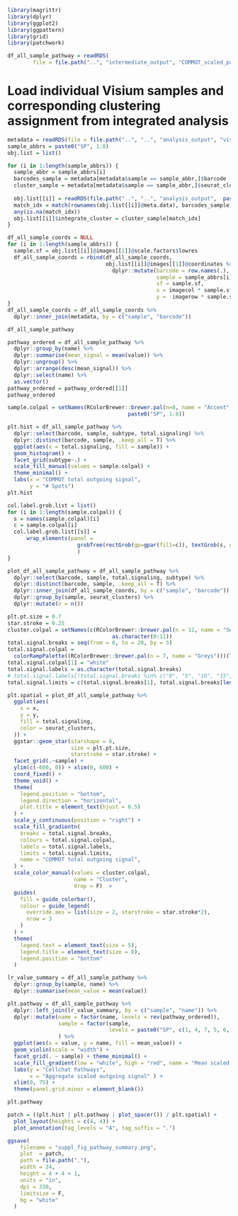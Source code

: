 ```r
library(magrittr)
library(dplyr)
library(ggplot2)
library(ggpattern)
library(grid)
library(patchwork)
```

```r
df_all_sample_pathway = readRDS( 
        file = file.path("..", "intermediate_output", "COMMOT_scaled_pathway.rds"))
```

# Load individual Visium samples and corresponding clustering assignment from integrated analysis   

```r
metadata = readRDS(file = file.path("..", "..", "analysis_output", "visium_alistair_integrate_cluster.rds"))
sample_abbrs = paste0("SP", 1:8)
obj.list = list()

for (i in 1:length(sample_abbrs)) {
  sample_abbr = sample_abbrs[i]
  barcodes_sample = metadata[metadata$sample == sample_abbr,]$barcode
  cluster_sample = metadata[metadata$sample == sample_abbr,]$seurat_clusters
  
  obj.list[[i]] = readRDS(file.path("..", "..", "analysis_output",  paste0("visium_", sample_abbr,".rds")))
  match_idx = match(rownames(obj.list[[i]]@meta.data), barcodes_sample)
  any(is.na(match_idx))
  obj.list[[i]]$integrate_cluster = cluster_sample[match_idx]
}

df_all_sample_coords = NULL
for (i in 1:length(sample_abbrs)) {
  sample.sf = obj.list[[i]]@images[[1]]@scale.factors$lowres
  df_all_sample_coords = rbind(df_all_sample_coords,
                               obj.list[[i]]@images[[1]]@coordinates %>%
                                 dplyr::mutate(barcode = row.names(.),
                                               sample = sample_abbrs[i],
                                               sf = sample.sf,
                                               x = imagecol * sample.sf, 
                                               y = -imagerow * sample.sf))
}
df_all_sample_coords = df_all_sample_coords %>%
  dplyr::inner_join(metadata, by = c("sample", "barcode"))
```

```r
df_all_sample_pathway
```

```r
pathway_ordered = df_all_sample_pathway %>% 
  dplyr::group_by(name) %>% 
  dplyr::summarise(mean_signal = mean(value)) %>% 
  dplyr::ungroup() %>% 
  dplyr::arrange(desc(mean_signal)) %>% 
  dplyr::select(name) %>% 
  as.vector() 
pathway_ordered = pathway_ordered[[1]]
pathway_ordered
```

```r
sample.colpal = setNames(RColorBrewer::brewer.pal(n=8, name = "Accent"), 
                                      paste0("SP", 1:8))

plt.hist = df_all_sample_pathway %>%
  dplyr::select(barcode, sample, subtype, total.signaling) %>%
  dplyr::distinct(barcode, sample, .keep_all = T) %>%
  ggplot(aes(x = total.signaling, fill = sample)) + 
  geom_histogram() + 
  facet_grid(subtype~.) +
  scale_fill_manual(values = sample.colpal) +
  theme_minimal() + 
  labs(x = "COMMOT total outgoing signal", 
       y = "# Spots")
plt.hist
```

```r
col.label.grob.list = list()
for (i in 1:length(sample.colpal)) {
  s = names(sample.colpal)[i]
  c = sample.colpal[i]
  col.label.grob.list[[s]] =
      wrap_elements(panel =
                      grobTree(rectGrob(gp=gpar(fill=c)), textGrob(s, gp=gpar(fontsize=8, col="black")))
                      )
}
```

```r
plot_df_all_sample_pathway = df_all_sample_pathway %>%
  dplyr::select(barcode, sample, total.signaling, subtype) %>%
  dplyr::distinct(barcode, sample, .keep_all = T) %>%
  dplyr::inner_join(df_all_sample_coords, by = c("sample", "barcode")) %>%
  dplyr::group_by(sample, seurat_clusters) %>%
  dplyr::mutate(n = n()) 
```

```r
plt.pt.size = 0.7
star.stroke = 0.25
cluster.colpal = setNames(c(RColorBrewer::brewer.pal(n = 11, name = "Set3"), "#777777"),
                                 as.character(0:11))
total.signal.breaks = seq(from = 0, to = 20, by = 5)
total.signal.colpal =
  colorRampPalette((RColorBrewer::brewer.pal(n = 7, name = "Greys")))(length(total.signal.breaks) - 1)
total.signal.colpal[1] = "white"
total.signal.labels = as.character(total.signal.breaks)
# total.signal.labels[!total.signal.breaks %in% c("0", "5", "10", "15", "20")] = ""
total.signal.limits = c(total.signal.breaks[1], total.signal.breaks[length(total.signal.breaks)])

plt.spatial = plot_df_all_sample_pathway %>%
  ggplot(aes(
    x = x,
    y = y,
    fill = total.signaling,
    color = seurat_clusters,
  )) +
  ggstar::geom_star(starshape = 6,
                    size = plt.pt.size,
                    starstroke = star.stroke) +
  facet_grid(.~sample) +
  ylim(c(-600, 0)) + xlim(0, 600) +
  coord_fixed() +
  theme_void() +
  theme(
    legend.position = "bottom",
    legend.direction = "horizontal",
    plot.title = element_text(hjust = 0.5)
  ) +
  scale_y_continuous(position = "right") +
  scale_fill_gradientn(
    breaks = total.signal.breaks,
    colours = total.signal.colpal,
    labels = total.signal.labels,
    limits = total.signal.limits,
    name = "COMMOT total outgoing signal",
  ) +
  scale_color_manual(values = cluster.colpal,
                     name = "Cluster",
                     drop = F)  +
  guides(
    fill = guide_colorbar(),
    colour = guide_legend(
      override.aes = list(size = 2, starstroke = star.stroke*2),
      nrow = 3
    )
  ) +
  theme(
    legend.text = element_text(size = 5),
    legend.title = element_text(size = 8),
    legend.position = "bottom"
  )
```

```r
lr_value_summary = df_all_sample_pathway %>% 
  dplyr::group_by(sample, name) %>%
  dplyr::summarise(mean_value = mean(value))

plt.pathway = df_all_sample_pathway %>% 
  dplyr::left_join(lr_value_summary, by = c("sample", "name")) %>%
  dplyr::mutate(name = factor(name, levels = rev(pathway_ordered)),
                sample = factor(sample, 
                                levels = paste0("SP", c(1, 4, 7, 5, 6, 2, 3 ,8)))
                ) %>%
  ggplot(aes(x = value, y = name, fill = mean_value)) + 
  geom_violin(scale = "width") + 
  facet_grid(. ~ sample) + theme_minimal() + 
  scale_fill_gradient(low = "white", high = "red", name = "Mean scaled outgoing signal") + 
  labs(y = "Cellchat Pathways",
       x = "Aggregate scaled outgoing signal" ) + 
  xlim(0, 75) +
  theme(panel.grid.minor = element_blank())

plt.pathway
```

```r
patch = ((plt.hist | plt.pathway | plot_spacer()) / plt.spatial) + 
  plot_layout(heights = c(4, 4)) +
  plot_annotation(tag_levels = "A", tag_suffix = ".")

ggsave(
    filename = "suppl_fig_pathway_summary.png",
    plot  = patch,
    path = file.path("."),
    width = 24,
    height = 4 + 4 + 1,
    units = "in",
    dpi = 330,
    limitsize = F,
    bg = "white"
  )
```
